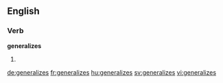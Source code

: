 ==English==

===Verb===
'''generalizes'''

# {{third-person singular of|generalize}}

[[de:generalizes]]
[[fr:generalizes]]
[[hu:generalizes]]
[[sv:generalizes]]
[[vi:generalizes]]